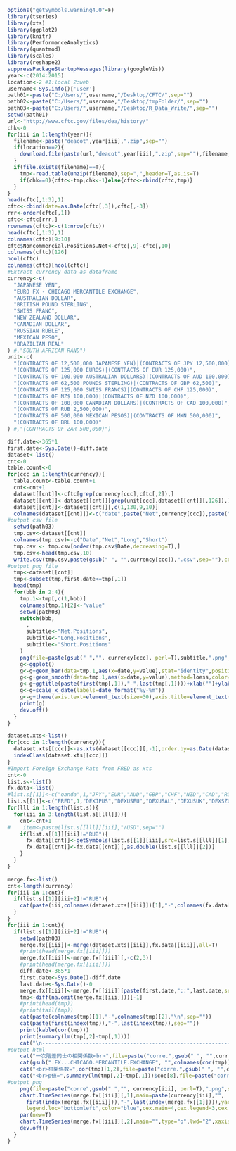 ```r
options("getSymbols.warning4.0"=F)
library(tseries)
library(xts)
library(ggplot2)
library(knitr)
library(PerformanceAnalytics)
library(quantmod)
library(scales)
library(reshape2)
suppressPackageStartupMessages(library(googleVis))
year<-c(2014:2015)
location<-2 #1:local 2:web
username<-Sys.info()['user']
path01<-paste("C:/Users/",username,"/Desktop/CFTC/",sep="")
path02<-paste("C:/Users/",username,"/Desktop/tmpFolder/",sep="")
path03<-paste("C:/Users/",username,"/Desktop/R_Data_Write/",sep="")
setwd(path01)
url<-"http://www.cftc.gov/files/dea/history/"
chk<-0
for(iii in 1:length(year)){
  filename<-paste("deacot",year[iii],".zip",sep="")
  if(location==2){
    download.file(paste(url,"deacot",year[iii],".zip",sep=""),filename,mode="wb")
  }
  if(file.exists(filename)==T){
    tmp<-read.table(unzip(filename),sep=",",header=T,as.is=T)
    if(chk==0){cftc<-tmp;chk<-1}else{cftc<-rbind(cftc,tmp)}
  }
}
head(cftc[,1:3],1)
cftc<-cbind(date=as.Date(cftc[,3]),cftc[,-3]) 
rrr<-order(cftc[,1])
cftc<-cftc[rrr,]
rownames(cftc)<-c(1:nrow(cftc))
head(cftc[,1:3],1)
colnames(cftc)[9:10]
cftc$Noncommercial.Positions.Net<-cftc[,9]-cftc[,10]
colnames(cftc)[126]
ncol(cftc)
colnames(cftc)[ncol(cftc)]
#Extract currency data as dataframe
currency<-c(
  "JAPANESE YEN",
  "EURO FX - CHICAGO MERCANTILE EXCHANGE",
  "AUSTRALIAN DOLLAR",
  "BRITISH POUND STERLING",
  "SWISS FRANC",
  "NEW ZEALAND DOLLAR",
  "CANADIAN DOLLAR",
  "RUSSIAN RUBLE",
  "MEXICAN PESO",
  "BRAZILIAN REAL"
) #,"SOUTH AFRICAN RAND")
unit<-c(
  "(CONTRACTS OF 12,500,000 JAPANESE YEN)|(CONTRACTS OF JPY 12,500,000)",
  "(CONTRACTS OF 125,000 EUROS)|(CONTRACTS OF EUR 125,000)",
  "(CONTRACTS OF 100,000 AUSTRALIAN DOLLARS)|(CONTRACTS OF AUD 100,000)",
  "(CONTRACTS OF 62,500 POUNDS STERLING)|(CONTRACTS OF GBP 62,500)",
  "(CONTRACTS OF 125,000 SWISS FRANCS)|(CONTRACTS OF CHF 125,000)",
  "(CONTRACTS OF NZ$ 100,000)|(CONTRACTS OF NZD 100,000)",
  "(CONTRACTS OF 100,000 CANADIAN DOLLARS)|(CONTRACTS OF CAD 100,000)",
  "(CONTRACTS OF RUB 2,500,000)",
  "(CONTRACTS OF 500,000 MEXICAN PESOS)|(CONTRACTS OF MXN 500,000)",
  "(CONTRACTS OF BRL 100,000)"
) #,"(CONTRACTS OF ZAR 500,000)")
```

```r
diff.date<-365*1
first.date<-Sys.Date()-diff.date
dataset<-list()
cnt<-0
table.count<-0
for(ccc in 1:length(currency)){
  table.count<-table.count+1  
  cnt<-cnt+1
  dataset[[cnt]]<-cftc[grep(currency[ccc],cftc[,2]),]
  dataset[[cnt]]<-dataset[[cnt]][grep(unit[ccc],dataset[[cnt]][,126]),]
  dataset[[cnt]]<-dataset[[cnt]][,c(1,130,9,10)]
  colnames(dataset[[cnt]])<-c("date",paste("Net",currency[ccc]),paste("Long",currency[ccc]),paste("Short",currency[ccc]))
#output csv file
  setwd(path03)
  tmp.csv<-dataset[[cnt]]
  colnames(tmp.csv)<-c("Date","Net","Long","Short")
  tmp.csv <- tmp.csv[order(tmp.csv$Date,decreasing=T),] 
  tmp.csv<-head(tmp.csv,10)
  write.csv(tmp.csv,paste(gsub(" ", "",currency[ccc]),".csv",sep=""),col.names=T,row.names=F,append=F,quote=F,fileEncoding="UTF-8")
#output png file
  tmp<-dataset[[cnt]]
  tmp<-subset(tmp,first.date<=tmp[,1])
  head(tmp)
  for(bbb in 2:4){
    tmp.1<-tmp[,c(1,bbb)]
    colnames(tmp.1)[2]<-"value"  
    setwd(path03)
    switch(bbb,
      ,
      subtitle<-"Net.Positions",
      subtitle<-"Long.Positions",
      subtitle<-"Short.Positions"       
    )
    png(file=paste(gsub(" ","", currency[ccc], perl=T),subtitle,".png",sep=""),width=1400,height=800)
    g<-ggplot()
    g<-g+geom_bar(data=tmp.1,aes(x=date,y=value),stat="identity",position="identity",fill=bbb,alpha=0.2,color="black")
    g<-g+geom_smooth(data=tmp.1,aes(x=date,y=value),method=loess,color="red")
    g<-g+ggtitle(paste(first(tmp[,1]),"-",last(tmp[,1])))+xlab("")+ylab(subtitle)
    g<-g+scale_x_date(labels=date_format("%y-%m"))
    g<-g+theme(axis.text=element_text(size=30),axis.title=element_text(size=50,face="bold"),title=element_text(size=60,face="bold"))
    print(g)    
    dev.off()
  }
}
```

```r
dataset.xts<-list()
for(ccc in 1:length(currency)){
  dataset.xts[[ccc]]<-as.xts(dataset[[ccc]][,-1],order.by=as.Date(dataset[[ccc]]$date),header=T,as.is=T)
  indexClass(dataset.xts[[ccc]])
}
#Import Foreign Exchange Rate from FRED as xts
cnt<-0
list.s<-list()
fx.data<-list()
#list.s[[1]]<-c("oanda",1,"JPY","EUR","AUD","GBP","CHF","NZD","CAD","RUB","MXN","BRL") #,"ZAR")
list.s[[1]]<-c("FRED",1,"DEXJPUS","DEXUSEU","DEXUSAL","DEXUSUK","DEXSZUS","DEXUSNZ","DEXCAUS","RUB","DEXMXUS","DEXBZUS") #,"ZAR")
for(lll in 1:length(list.s)){
  for(iii in 3:length(list.s[[lll]])){
    cnt<-cnt+1
#    item<-paste(list.s[[lll]][iii],"/USD",sep="") 
    if(list.s[[1]][iii]!="RUB"){
      fx.data[[cnt]]<-getSymbols(list.s[[1]][iii],src=list.s[[lll]][1],auto.assign=FALSE)
      fx.data[[cnt]]<-fx.data[[cnt]][,as.double(list.s[[lll]][2])]
    }
  }
}
```

```r
merge.fx<-list()
cnt<-length(currency)
for(iii in 1:cnt){
  if(list.s[[1]][iii+2]!="RUB"){
    cat(paste(iii,colnames(dataset.xts[[iii]])[1],"-",colnames(fx.data[[iii]])[1],"\n"))  
  }
}
for(iii in 1:cnt){
  if(list.s[[1]][iii+2]!="RUB"){
    setwd(path03)
    merge.fx[[iii]]<-merge(dataset.xts[[iii]],fx.data[[iii]],all=T)
    #print(head(merge.fx[[iii]]))
    merge.fx[[iii]]<-merge.fx[[iii]][,-c(2,3)]
    #print(head(merge.fx[[iii]]))
    diff.date<-365*1
    first.date<-Sys.Date()-diff.date
    last.date<-Sys.Date()-0
    merge.fx[[iii]]<-merge.fx[[iii]][paste(first.date,"::",last.date,sep="")]
    tmp<-diff(na.omit(merge.fx[[iii]]))[-1]
    #print(head(tmp))
    #print(tail(tmp))
    cat(paste(colnames(tmp)[1],"-",colnames(tmp)[2],"\n",sep=""))
    cat(paste(first(index(tmp)),"-",last(index(tmp)),sep=""))
    print(kable(cor(tmp)))
    print(summary(lm(tmp[,2]~tmp[,1])))
    cat("\n--------------------------------------------------------------------------------\n")
#output html      
    cat("一次階差同士の相関係数<br>",file=paste("corre.",gsub(" ", "",currency[iii]),".html",sep=""),append=F)     
    cat(gsub(".FX...CHICAGO.MERCANTILE.EXCHANGE", "",colnames(cor(tmp))[1]),"<br>&nbsp;&nbsp;&nbsp;×&nbsp;&nbsp;&nbsp;<br>",colnames(cor(tmp))[2],file=paste("corre.",gsub(" ", "",currency[iii]),".html",sep=""),append=T)     
    cat("<br>相関係数=",cor(tmp)[1,2],file=paste("corre.",gsub(" ", "",currency[iii]),".html",sep=""),append=T)     
    cat("<br>p値=",summary(lm(tmp[,2]~tmp[,1]))$coe[8],file=paste("corre.",gsub(" ", "",currency[iii]),".html",sep=""),append=T)  
#output png      
    png(file=paste("corre",gsub(" ","", currency[iii], perl=T),".png",sep=""),width=1400,height=800)
    chart.TimeSeries(merge.fx[[iii]][,1],main=paste(currency[iii],"",
      first(index(merge.fx[[iii]])),"-",last(index(merge.fx[[1]]))),yaxis.right=F,type="h",lwd="2",
      legend.loc="bottomleft",color="blue",cex.main=4,cex.legend=3,cex.lab=2)
    par(new=T)
    chart.TimeSeries(merge.fx[[iii]][,2],main="",type="o",lwd="2",xaxis=F,yaxis.right=T,legend.loc="topright",cex.legend=3,ylab="")
    dev.off()
  } 
}
```